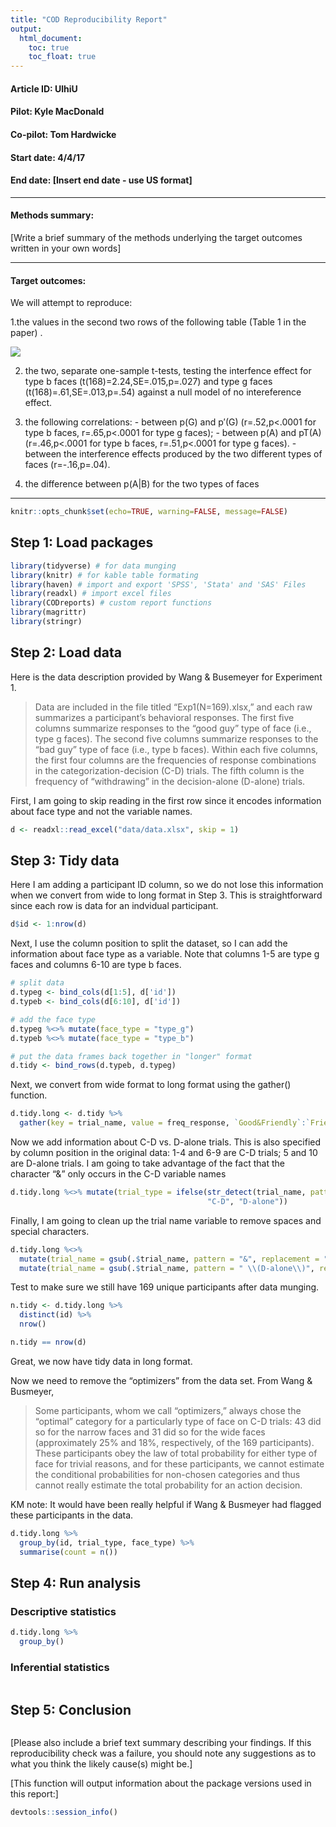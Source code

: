 ```yaml
---
title: "COD Reproducibility Report"
output:
  html_document:
    toc: true
    toc_float: true
---
```


#### Article ID: UlhiU
#### Pilot: Kyle MacDonald
#### Co-pilot: Tom Hardwicke  
#### Start date: 4/4/17
#### End date: [Insert end date - use US format]   

-------

#### Methods summary: 
[Write a brief summary of the methods underlying the target outcomes written in your own words]

------

#### Target outcomes:

We will attempt to reproduce:

  1.the values in the second two rows of the following table (Table 1 in the paper) .
  
![](figs/table1.png)

  2. the two, separate one-sample t-tests, testing the interfence effect for type b faces (t(168)=2.24,SE=.015,p=.027) and type g faces (t(168)=.61,SE=.013,p=.54) against a null model of no intereference effect.
  
  3. the following correlations:
    - between p(G) and p′(G) (r=.52,p<.0001 for type b faces, r=.65,p<.0001 for type g faces); 
    - between p(A) and pT(A) (r=.46,p<.0001 for type b faces, r=.51,p<.0001 for type g faces). 
    - between the interference effects produced by the two different types of faces (r=-.16,p=.04). 
    
  4. the difference between p(A|B) for the two types of faces


------

```r
knitr::opts_chunk$set(echo=TRUE, warning=FALSE, message=FALSE)
```

## Step 1: Load packages

```r
library(tidyverse) # for data munging
library(knitr) # for kable table formating
library(haven) # import and export 'SPSS', 'Stata' and 'SAS' Files
library(readxl) # import excel files
library(CODreports) # custom report functions
library(magrittr)
library(stringr)
```

## Step 2: Load data

Here is the data description provided by Wang & Busemeyer for Experiment 1. 

> Data are included in the file titled “Exp1(N=169).xlsx,” and each raw summarizes a participant’s behavioral responses. The first five columns summarize responses to the “good guy” type of face (i.e., type g faces). The second five columns summarize responses to the “bad guy” type of face (i.e., type b faces). Within each five columns, the first four columns are the frequencies of response combinations in the categorization-decision (C-D) trials. The fifth column is the frequency of “withdrawing” in the decision-alone (D-alone) trials. 

First, I am going to skip reading in the first row since it encodes information about face type and not the variable names. 

```r
d <- readxl::read_excel("data/data.xlsx", skip = 1)
```

## Step 3: Tidy data

Here I am adding a participant ID column, so we do not lose this information when we convert from wide to long format in Step 3. This is straightforward since each row is data for an indvidual participant.

```r
d$id <- 1:nrow(d)
```

Next, I use the column position to split the dataset, so I can add the information about face type as a variable. Note that columns 1-5 are type g faces and columns 6-10 are type b faces. 

```r
# split data
d.typeg <- bind_cols(d[1:5], d['id'])
d.typeb <- bind_cols(d[6:10], d['id'])

# add the face type 
d.typeg %<>% mutate(face_type = "type_g")
d.typeb %<>% mutate(face_type = "type_b")  

# put the data frames back together in "longer" format
d.tidy <- bind_rows(d.typeb, d.typeg)
```

Next, we convert from wide format to long format using the gather() function.

```r
d.tidy.long <- d.tidy %>% 
  gather(key = trial_name, value = freq_response, `Good&Friendly`:`Friendly (D-alone)`) 
```

Now we add information about C-D vs. D-alone trials. This is also specified by column position in the original data: 1-4 and 6-9 are C-D trials; 5 and 10 are D-alone trials. I am going to take advantage of the fact that the character "&" only occurs in the C-D variable names

```r
d.tidy.long %<>% mutate(trial_type = ifelse(str_detect(trial_name, pattern = "&"), 
                                            "C-D", "D-alone"))
```

Finally, I am going to clean up the trial name variable to remove spaces and special characters.

```r
d.tidy.long %<>% 
  mutate(trial_name = gsub(.$trial_name, pattern = "&", replacement = "_")) %>% 
  mutate(trial_name = gsub(.$trial_name, pattern = " \\(D-alone\\)", replacement = ""))
```

Test to make sure we still have 169 unique participants after data munging.

```r
n.tidy <- d.tidy.long %>% 
  distinct(id) %>% 
  nrow()

n.tidy == nrow(d)
```

Great, we now have tidy data in long format.

Now we need to remove the "optimizers" from the data set. From Wang & Busmeyer, 

> Some participants, whom we call "optimizers," always chose the "optimal" category for a particularly type of face on C-D trials: 43 did so for the narrow faces and 31 did so for the wide faces (approximately 25% and 18%, respectively, of the 169 participants). These participants obey the law of total probability for either type of face for trivial reasons, and for these participants, we cannot estimate the conditional probabilities for non-chosen categories and thus cannot really estimate the total probability for an action decision.

KM note: It would have been really helpful if Wang & Busmeyer had flagged these participants in the data. 

```r
d.tidy.long %>% 
  group_by(id, trial_type, face_type) %>% 
  summarise(count = n())

```


## Step 4: Run analysis

### Descriptive statistics

```r
d.tidy.long %>% 
  group_by()
```

### Inferential statistics

```r
```

## Step 5: Conclusion

```r
```

[Please also include a brief text summary describing your findings. If this reproducibility check was a failure, you should note any suggestions as to what you think the likely cause(s) might be.]

[This function will output information about the package versions used in this report:]

```r
devtools::session_info()
```
